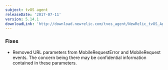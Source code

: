 ```yaml
---
subject: tvOS agent
releaseDate: '2017-07-11'
version: 5.14.1
downloadLink: 'http://download.newrelic.com/tvos_agent/NewRelic_tvOS_Agent_5.14.1.zip'
---
```


### Fixes

* Removed URL parameters from MobileRequestError and MobileRequest events. The concern being there may be confidential information contained in these parameters.
